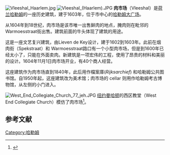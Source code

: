 [[Image:Vleeshal_Haarlem.jpg|thumb]]
[[File:Vleeshal_(Haarlem).JPG|thumb]]
'''肉市场'''（Vleeshal）是[[荷兰|荷兰]][[哈勒姆|哈勒姆]]的一座历史建筑，建于1603年，位于市中心的[[哈勒姆大广场|哈勒姆大广场]]。

从1604年到18世纪，肉市场是该市唯一出售鲜肉的地点，腌肉则在毗邻的Warmoesstraat街出售。建筑前面的牛头体现了建筑的用途。

这是一座文艺复兴建筑，由Lieven de Key设计，建于1602到1603年。此前在烟肉街（Spekstraat）和 Warmoesstraat路口有一个小型肉市场，但是到1600年已经太小了，只能在外面卖肉。新建筑是一项宏伟的工程，使用了昂贵的材料和美丽的设计。1604年11月1日肉市场开业，有40个商人经营。

这座建筑作为肉市场直到1840年，此后用作檔案庫(''Rijksarchief'') 和哈勒姆公共图书馆。自1950年起，这座建筑改为美术馆；肉市场的 cellar 则用作哈勒姆考古博物馆，从左侧的小门进入。

[[Image:West_End_Collegiate_Church_77_jeh.JPG|thumb]]
[[纽约|纽约]][[曼哈顿|曼哈顿]]的西区教堂（West End Collegiate Church）模仿了肉市场<ref>{{Cite web |url=http://www.nycago.org/Organs/NYC/html/WestEndColl.html |title=存档副本 |accessdate=2010-12-29 |archive-date=2010-11-28 |archive-url=https://web.archive.org/web/20101128152759/http://nycago.org/Organs/NYC/html/WestEndColl.html |dead-url=no }}</ref>。

==参考文献==
{{reflist}}

{{coord|52|22|51|N|4|38|11|E|display=title|region:NL_type:landmark_source:nlwiki}}

{{Authority control}}
[[Category:哈勒姆|Category:哈勒姆]]